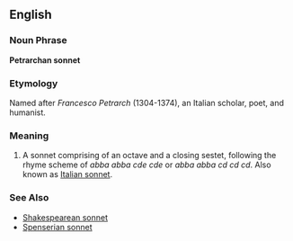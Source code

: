 ==English==

===Noun Phrase===
'''Petrarchan sonnet'''

===Etymology===
Named after ''Francesco Petrarch'' (1304-1374), an Italian scholar, poet, and humanist.

===Meaning===
#A sonnet comprising of an octave and a closing sestet, following the rhyme scheme of ''abba abba cde cde'' or ''abba abba cd cd cd''. Also known as [[Italian sonnet]].

===See Also===
*[[Shakespearean sonnet]]
*[[Spenserian sonnet]]